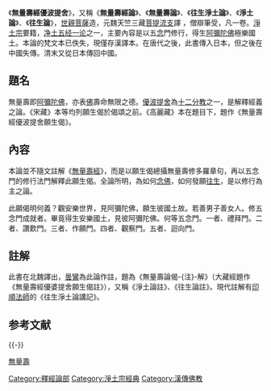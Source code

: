 《'''無量壽經優波提舍'''》，又稱《'''無量壽經論'''》、《'''無量壽論'''》、《'''往生淨土論'''》、《'''淨土論'''》、《'''往生論'''》，[[世親菩薩|世親菩薩]]造，元魏天竺三藏[[菩提流支|菩提流支]]譯 ，僧辯筆受，凡一卷。[[淨土宗|淨土宗]]要籍，[[净土五经一论|净土五经一论]]之一，主要內容是以五[[念_(佛教)|念]]門修行，得生[[阿彌陀佛|阿彌陀佛]]極樂國土。本論的梵文本已佚失，現僅存漢譯本。在唐代之後，此書傳入日本，但之後在中國失傳。清末又從日本傳回中國。

==題名==
無量壽即[[阿彌陀佛|阿彌陀佛]]，亦表[[佛|佛]]壽命無限之德。[[優波提舍|優波提舍]]為[[十二分教|十二分教]]之一，是解釋經義之論。《宋藏》本等均列願生偈於偈頌之前。《高麗藏》本在題目下，題作《無量壽經優波提舍願生偈》。

==內容==
本論並不隨文註解《[[無量壽經|無量壽經]]》，而是以願生偈總攝無量壽修多羅章句，再以五念門的修行法門解釋此願生偈。全論所明，為如何[[念佛|念佛]]，如何發願[[往生|往生]]，是以修行為主之論。

此願偈明何義？觀安樂世界，見阿彌陀佛，願生彼國土故。若善男子善女人。修五念門成就者。畢竟得生安樂國土，見彼阿彌陀佛。何等五念門。一者、禮拜門。二者、讚歎門。三者、作願門。四者、觀察門。五者、迴向門。

==註解==
此書在北魏譯出，[[曇鸞|曇鸞]]為此論作註，題為《無量壽論偈-{注}-解》（大藏經題作《無量壽經優婆提舍願生偈註》），又稱《淨土論註》、《往生論註》。現代註解有[[印順法師|印順法師]]的《往生淨土論講記》。

== 参考文献 ==
{{Reflist}}

{{-}}
{{Jingtu}}
{{China-buddhism-book-shijinglun}}

[[Category:釋經論部|Category:釋經論部]]
[[Category:淨土宗經典|Category:淨土宗經典]]
[[Category:漢傳佛教|Category:漢傳佛教]][[無量壽佛|無量壽]]